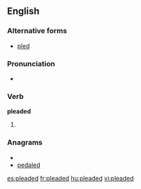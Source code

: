 ==English==

===Alternative forms===
* [[pled]] {{i-c|North America and Scottish English}}

===Pronunciation===
* {{IPA|/'plidəd/}}

===Verb===
'''pleaded'''

# {{British|excepting Scotland}} {{past of|plead}}

===Anagrams===
* {{alphagram|addeelp}}
* [[pedaled#English|pedaled]]

[[es:pleaded]]
[[fr:pleaded]]
[[hu:pleaded]]
[[vi:pleaded]]